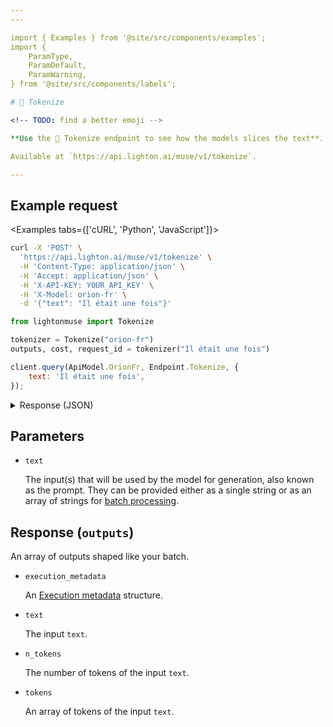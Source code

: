 ```yaml
---
---

import { Examples } from '@site/src/components/examples';
import {
    ParamType,
    ParamDefault,
    ParamWarning,
} from '@site/src/components/labels';

# 📠 Tokenize

<!-- TODO: find a better emoji -->

**Use the 📠 Tokenize endpoint to see how the models slices the text**.

Available at `https://api.lighton.ai/muse/v1/tokenize`.

---
```


## Example request

<Examples tabs={['cURL', 'Python', 'JavaScript']}>

```bash
curl -X 'POST' \
  'https://api.lighton.ai/muse/v1/tokenize' \
  -H 'Content-Type: application/json' \
  -H 'Accept: application/json' \
  -H 'X-API-KEY: YOUR_API_KEY' \
  -H 'X-Model: orion-fr' \
  -d '{"text": "Il était une fois"}'
```

```python
from lightonmuse import Tokenize

tokenizer = Tokenize("orion-fr")
outputs, cost, request_id = tokenizer("Il était une fois")
```

```js
client.query(ApiModel.OrionFr, Endpoint.Tokenize, {
    text: 'Il était une fois',
});
```

</Examples>

<details>
<summary>Response (JSON)</summary>

```json
{
    "request_id": "46dfb88e-812f-4424-96a9-3dec57caf8da",
    "outputs": [
        [
            {
                "execution_metadata": {
                    "cost": {
                        "tokens_used": 0,
                        "tokens_input": 4,
                        "tokens_generated": 0,
                        "cost_type": "orion-fr@default",
                        "batch_size": 1
                    },
                    "finish_reason": "length"
                },
                "text": "Il était une fois",
                "n_tokens": 4,
                "tokens": [" Il", " était", " une", " fois"]
            }
        ]
    ],
    "costs": {
        "orion-fr@default": {
            "total_tokens_used": 0,
            "total_tokens_input": 4,
            "total_tokens_generated": 0,
            "batch_size": 1
        }
    }
}
```

</details>

## Parameters

-   `text` <ParamType type="string/array[string]" /> <ParamWarning warning="⚠️ required" />

    The input(s) that will be used by the model for generation, also known as the prompt. They can be provided either as a single string or as an array of strings for [batch processing](/api/specifications/requests#batching).

## Response (`outputs`)

An array of outputs shaped like your batch.

-   `execution_metadata` <ParamType type="ExecutionMetadata" />

    An [Execution metadata](/api/specifications/responses/#execution-metadata) structure.

-   `text` <ParamType type="string" />

    The input `text`.

-   `n_tokens` <ParamType type="int" />

    The number of tokens of the input `text`.

-   `tokens` <ParamType type="array[string]" />

    An array of tokens of the input `text`.
